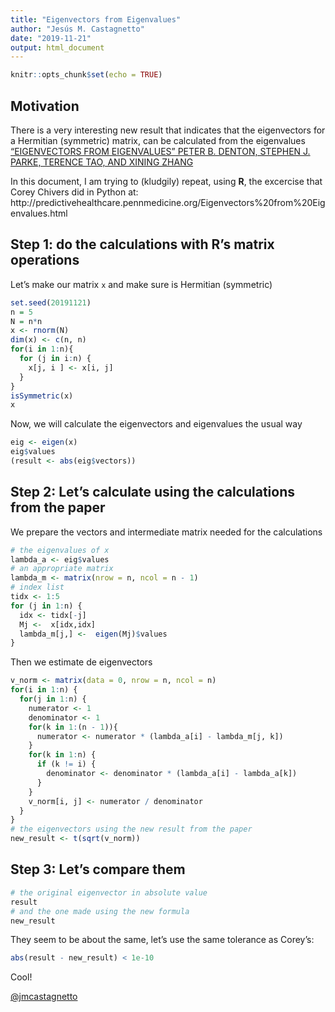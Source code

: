 ```yaml
---
title: "Eigenvectors from Eigenvalues"
author: "Jesús M. Castagnetto"
date: "2019-11-21"
output: html_document
---
```


```r
knitr::opts_chunk$set(echo = TRUE)
```

## Motivation

There is a very interesting new result that indicates that the
eigenvectors for a Hermitian (symmetric) matrix, can be calculated from the eigenvalues ["EIGENVECTORS FROM EIGENVALUES" PETER B. DENTON, STEPHEN J. PARKE, TERENCE TAO, AND XINING ZHANG](https://arxiv.org/pdf/1908.03795.pdf)

In this document, I am trying to (kludgily) repeat, using **R**, the excercise that Corey Chivers did in Python at: http://predictivehealthcare.pennmedicine.org/Eigenvectors%20from%20Eigenvalues.html

## Step 1: do the calculations with R's matrix operations

Let's make our matrix `x` and make sure is Hermitian (symmetric)

```r
set.seed(20191121)
n = 5
N = n*n
x <- rnorm(N)
dim(x) <- c(n, n)
for(i in 1:n){
  for (j in i:n) {
    x[j, i ] <- x[i, j]
  }
}
isSymmetric(x)
x
```

Now, we will calculate the eigenvectors and eigenvalues the usual way

```r
eig <- eigen(x)
eig$values
(result <- abs(eig$vectors))
```

## Step 2: Let's calculate using the calculations from the paper

We prepare the vectors and intermediate matrix needed for the calculations

```r
# the eigenvalues of x
lambda_a <- eig$values
# an appropriate matrix
lambda_m <- matrix(nrow = n, ncol = n - 1)
# index list
tidx <- 1:5
for (j in 1:n) {
  idx <- tidx[-j]
  Mj <-  x[idx,idx]
  lambda_m[j,] <-  eigen(Mj)$values
}
```

Then we estimate de eigenvectors

```r
v_norm <- matrix(data = 0, nrow = n, ncol = n)
for(i in 1:n) {
  for(j in 1:n) {
    numerator <- 1
    denominator <- 1
    for(k in 1:(n - 1)){
      numerator <- numerator * (lambda_a[i] - lambda_m[j, k])
    }
    for(k in 1:n) {
      if (k != i) {
        denominator <- denominator * (lambda_a[i] - lambda_a[k])
      }
    }
    v_norm[i, j] <- numerator / denominator
  }
}
# the eigenvectors using the new result from the paper
new_result <- t(sqrt(v_norm))
```

## Step 3: Let's compare them

```r
# the original eigenvector in absolute value
result
# and the one made using the new formula
new_result
```

They seem to be about the same, let's use the same tolerance as Corey's:

```r
abs(result - new_result) < 1e-10
```

Cool!

[@jmcastagnetto](https://twitter.com/jmcastagnetto)